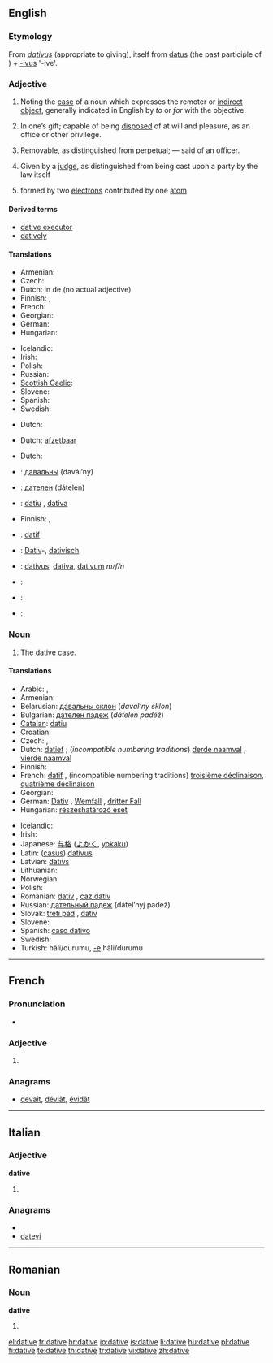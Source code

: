 ==English==

===Etymology===
From {{etyl|la}} ''[[dativus]]'' (appropriate to giving), itself from [[datus]] (the past participle of {{term|do|dō|I give|lang=la}}) + [[-ivus]] '-ive'.

===Adjective===
{{en-adj|-}}

# {{grammar}} Noting the [[case]] of a noun which expresses the remoter or [[indirect object]], generally indicated in English by ''to'' or ''for'' with the objective.
# {{legal}} In one’s gift; capable of being [[disposed]] of at will and pleasure, as an office or other privilege.
# {{legal}} Removable, as distinguished from perpetual; — said of an officer.
# {{legal}} Given by a [[judge]], as distinguished from being cast upon a party by the law itself
# {{science}} formed by two [[electron]]s contributed by one [[atom]]

====Derived terms====
* [[dative executor]]
* [[datively]]

====Translations====
{{trans-top|grammar: noting the case of noun which expresses indirect object}}
* Armenian: {{t|hy|տրական|tr=trakan}}
* Czech: {{t-|cs|dativní}}
* Dutch: in de {{t+|nl|datief|m}} (no actual adjective)
* Finnish: {{t|fi|datiivinen}}, {{t+|fi|datiivi|alt=datiivi-}}
* French: {{t+|fr|datif|m}}
* Georgian: {{t|ka|მიცემითი|tr=mic'emit'i|sc=Geor|xs=Georgian}}
* German: {{t+|de|Dativ|m}}
* Hungarian: {{t|hu|részeshatározó}}
{{trans-mid}}
* Icelandic: {{t+|is|þágufall|alt=þágufalls-}}
* Irish: {{t+|ga|tabharthach|xs=Irish}}
* Polish: {{t+|pl|celownikowy|m}}
* Russian: {{t+|ru|дательный|tr=dátel’nyj}}
* [[Scottish Gaelic]]: {{t-|gd|tabhartach|xs=Scottish Gaelic}}
* Slovene: {{t|sl|Dajalnik|m}}
* Spanish: {{t+|es|dativo|m}}
* Swedish: {{t+|sv|dativ}}
{{trans-bottom}}

{{trans-top|capable of being disposed of at will}}
* Dutch: {{t-|nl|begeven}}
{{trans-mid}}
{{trans-bottom}}

{{trans-top|removable}}
* Dutch: [[afzetbaar]]
{{trans-mid}}
{{trans-bottom}}

{{trans-top|given by a judge}}
* Dutch: {{t+|nl|datief}}
{{trans-mid}}
{{trans-bottom}}

{{checktrans-top}}
* {{ttbc|Belarusian}}: [[давальны]] (davál’ny)
* {{ttbc|Bulgarian}}: [[дателен]] (dátelen)
* {{ttbc|Catalan}}: [[datiu]] {{m}}, [[dativa]] {{f}}
* Finnish: {{t|fi|datiivinen}}, {{t+|fi|datiivi|alt=datiivi-}}
* {{ttbc|French}}: [[datif]] {{m}}
* {{ttbc|German}}: [[Dativ]]-, [[dativisch]]
{{checktrans-mid}}
* {{ttbc|Latin}}: [[dativus]], [[dativa]], [[dativum]] ''m/f/n''
* {{ttbc|Norwegian}}: {{t-|no|dativ}}
* {{ttbc|Portuguese}}: {{t+|pt|dativo|m}}
* {{ttbc|Spanish}}: {{t+|es|dativo|m}}
{{checktrans-bottom}}

===Noun===
{{en-noun}}

# {{grammar}} The [[dative case]].

====Translations====
{{trans-top|dative case}}
* Arabic: {{Arab|[[حالة المفعول له|حَالةُ المَفْعُولُ لَهُ]]}} {{unicode|(ħāltu l-mafʕūlu láhu)}} {{f}}, {{Arab|[[حالة من حالات النصب|حَالَة مِنْ حَالاَتُ النُّصْب]]}} {{unicode|(ħāla min al-ħalātu n-núʂb)}} {{f}}
* Armenian: {{t|hy|տրական|tr=trakan}}
* Belarusian: [[давальны склон]] (''davál’ny sklon'') {{m}}
* Bulgarian: [[дателен падеж]] (''dátelen padéž'') {{m}}
* [[Catalan]]: [[datiu]] {{m}}
* Croatian: {{t+|hr|dativ|m|alt=dátīv}}
* Czech: {{t-|cs|třetí pád|m}}, {{t+|cs|dativ|m}}
* Dutch: [[datief]] {{m}}; (''incompatible numbering traditions'') [[derde naamval]] {{m}}, [[vierde naamval]] {{m}}
* Finnish: {{t+|fi|datiivi}}
* French: [[datif]] {{m}}, (incompatible numbering traditions) [[troisième déclinaison]], [[quatrième déclinaison]]
* Georgian: {{t|ka|მიცემითი|sc=Geor|xs=Georgian}}
* German: [[Dativ]] {{m}}, [[Wemfall]] {{m}}, [[dritter Fall]] {{m}}
* Hungarian: [[részeshatározó eset]]
{{trans-mid}}
* Icelandic: {{t+|is|þágufall|n}}
* Irish: {{t+|ga|tabharthach|m|xs=Irish}}
* Japanese: [[与格]] ([[よかく]], [[yokaku]])
* Latin: ([[casus]]) [[dativus]] {{m}}
* Latvian: [[datīvs]] {{m}}
* Lithuanian: {{t+|lt|naudininkas|m|xs=Lithuanian}}
* Norwegian: {{t-|no|dativ|m}}
* Polish: {{t+|pl|celownik|m}}
* Romanian: [[dativ]] {{n}}, [[caz dativ]] {{n}}
* Russian: [[дательный падеж]] (dátel’nyj padéž) {{m}}
* Slovak: [[tretí pád]] {{m}}, [[datív]] {{m}}
* Slovene: {{t+|sl|dajalnik|m}}
* Spanish: [[caso dativo]] {{m}}
* Swedish: {{t+|sv|dativ}}
* Turkish: {{t|tr|yönelme}} hâli/durumu, [[-e]] hâli/durumu
{{trans-bottom}}

----

==French==

===Pronunciation===
* {{audio|Dative-FR.ogg|Audio}}

===Adjective===
{{fr-adj-form|f}}

# {{feminine of|[[datif]]}}

===Anagrams===
* [[devait#French|devait]], [[déviât#French|déviât]], [[évidât#French|évidât]]

----

==Italian==

===Adjective===
'''dative'''

# {{form of|Feminine plural|[[dativo]]}}

===Anagrams===
* {{alphagram|adeitv}}
* [[datevi#Italian|datevi]]

----

==Romanian==

===Noun===
'''dative''' {{n|p}}

# {{plural of|dativ|lang=ro}}

[[el:dative]]
[[fr:dative]]
[[hr:dative]]
[[io:dative]]
[[is:dative]]
[[li:dative]]
[[hu:dative]]
[[pl:dative]]
[[fi:dative]]
[[te:dative]]
[[th:dative]]
[[tr:dative]]
[[vi:dative]]
[[zh:dative]]